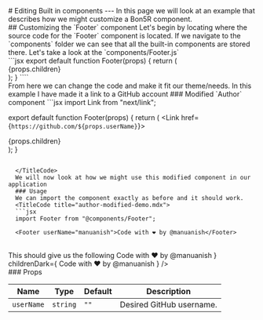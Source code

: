 
<PageTitle title="Editing Built in components" />

<Sidebar />
<MDXDocs>
  <DocsAd />
  # Editing Built in components
  <Contributors contributors={["manuanish"]} readTime={5} />
  ---
  In this page we will look at an example that describes how we might customize a Bon5R component.
  <br/>
  ## Customizing the `Footer` component
  Let's begin by locating where the source code for the `Footer` component is located. If we navigate to the `components`
  folder we can see that all the built-in components are stored there. Let's take a look at the `components/Footer.js`
  <br/>
  <TitleCode title='Footer.js'>
  ```jsx
  export default function Footer(props) {
    return (
      <div className="text-center mb-5 mt-5 text-neutral-300">
        {props.children}
      </div>
    );
  }
````
<br/>
</TitleCode>
From here we can change the code and make it fit our theme/needs. In this example I have made it a link to a GitHub account
### Modified `Author` component
<TitleCode title="Author.js*">
```jsx
import Link from "next/link";

export default function Footer(props) {
  return (
    <Link href={`https://github.com/${props.userName}`}>
      <div className="text-center mb-5 mt-5 text-neutral-300">
        {props.children}
      </div>
    </Link>
  );
}
```

  </TitleCode>
  We will now look at how we might use this modified component in our application
  ### Usage
  We can import the component exactly as before and it should work.
  <TitleCode title="author-modified-demo.mdx">
  ```jsx
  import Footer from "@components/Footer";

  <Footer userName="manuanish">Code with ❤️ by @manuanish</Footer>
  ```
  </TitleCode>
  <br/>
  This should give us the following
  <ToggleDemo title="FooterModified Demo" childrenLight={
    <FooterModified userName="manuanish">Code with ❤️ by @manuanish</FooterModified>
  } childrenDark={
    <FooterModified userName="manuanish">Code with ❤️ by @manuanish</FooterModified>
  } />
  <br/>
  ### Props

| Name       | Type     | Default | Description              |
| ---------- | -------- | ------- | ------------------------ |
| `userName` | `string` | `""`    | Desired GitHub username. |

  <br/>
  <br/>
  <br/>
  <NextPage
    nextPage="Creating your own components"
    previousPage="Customization"
    prevHref="/docs/customization/"
    nextHref="/docs/customization/adding-components"
  />
</MDXDocs>
